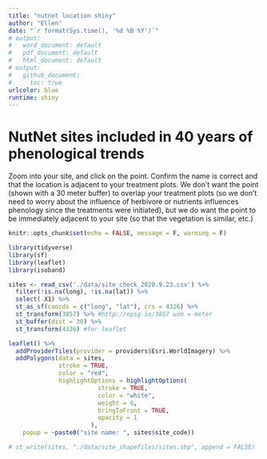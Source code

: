 ```yaml
---
title: "nutnet location shiny"
author: "Ellen"
date: "`r format(Sys.time(), '%d %B %Y')`"
# output:
#   word_document: default
#   pdf_document: default
#   html_document: default
# output: 
#   github_document:
#     toc: true
urlcolor: blue
runtime: shiny
---
```


# NutNet sites included in 40 years of phenological trends

Zoom into your site, and click on the point. Confirm the name is correct and that the location is adjacent to your treatment plots. We don't want the point (shown with a 30 meter buffer) to overlap your treatment plots (so we don't need to worry about the influence of herbivore or nutrients influences phenology since the treatments were initiated), but we do want the point to be immediately adjacent to your site (so that the vegetation is similar, etc.) 

```r
knitr::opts_chunk$set(echo = FALSE, message = F, warning = F)

library(tidyverse)
library(sf)
library(leaflet)
library(isoband)
```


```r
sites <- read_csv('./data/site_check_2020.9.23.csv') %>%
  filter(!is.na(long), !is.na(lat)) %>%
  select(-X1) %>%
  st_as_sf(coords = c("long", "lat"), crs = 4326) %>% 
  st_transform(3857) %>% #http://epsg.io/3857 uom = meter
  st_buffer(dist = 30) %>%
  st_transform(4326) #for leaflet

leaflet() %>%
  addProviderTiles(provider = providers$Esri.WorldImagery) %>%
  addPolygons(data = sites,
              stroke = TRUE,
              color = "red",
              highlightOptions = highlightOptions(
                         stroke = TRUE,
                         color = "white",
                         weight = 6,
                         bringToFront = TRUE,
                         opacity = 1
                       ),
    popup = ~paste0("site name: ", sites$site_code))

# st_write(sites, "./data/site_shapefiles/sites.shp", append = FALSE)

```